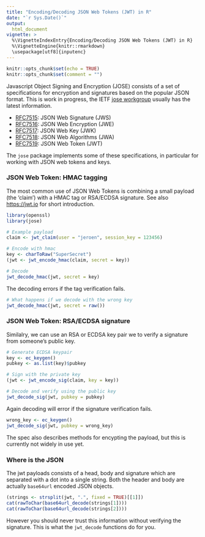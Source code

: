 ```yaml
---
title: "Encoding/Decoding JSON Web Tokens (JWT) in R"
date: "`r Sys.Date()`"
output:
  html_document
vignette: >
  %\VignetteIndexEntry{Encoding/Decoding JSON Web Tokens (JWT) in R}
  %\VignetteEngine{knitr::rmarkdown}
  \usepackage[utf8]{inputenc}
---
```


```r
knitr::opts_chunk$set(echo = TRUE)
knitr::opts_chunk$set(comment = "")
```

Javascript Object Signing and Encryption (JOSE) consists of a set of specifications for encryption and signatures based on the popular JSON format. This is work in progress, the IETF [jose workgroup](https://tools.ietf.org/wg/jose) usually has the latest information. 

 - [RFC7515](https://tools.ietf.org/html/rfc7515): JSON Web Signature (JWS)
 - [RFC7516](https://tools.ietf.org/html/rfc7516): JSON Web Encryption (JWE)
 - [RFC7517](https://tools.ietf.org/html/rfc7517): JSON Web Key (JWK)
 - [RFC7518](https://tools.ietf.org/html/rfc7518): JSON Web Algorithms (JWA)
 - [RFC7519](https://tools.ietf.org/html/rfc7519): JSON Web Token (JWT)
 
The `jose` package implements some of these specifications, in particular for working with JSON web tokens and keys.

### JSON Web Token: HMAC tagging

The most common use of JSON Web Tokens is combining a small payload (the 'claim') with a HMAC tag or RSA/ECDSA signature. See also [https://jwt.io](https://jwt.io) for short introduction. 

```r
library(openssl)
library(jose)

# Example payload
claim <- jwt_claim(user = "jeroen", session_key = 123456)

# Encode with hmac
key <- charToRaw("SuperSecret")
(jwt <- jwt_encode_hmac(claim, secret = key))

# Decode 
jwt_decode_hmac(jwt, secret = key)
```

The decoding errors if the tag verification fails.

```r
# What happens if we decode with the wrong key
jwt_decode_hmac(jwt, secret = raw())
```

### JSON Web Token: RSA/ECDSA signature

Similalry, we can use an RSA or ECDSA key pair we to verify a signature from someone's public key.

```r
# Generate ECDSA keypair
key <- ec_keygen()
pubkey <- as.list(key)$pubkey

# Sign with the private key
(jwt <- jwt_encode_sig(claim, key = key))

# Decode and verify using the public key
jwt_decode_sig(jwt, pubkey = pubkey)
```

Again decoding will error if the signature verification fails.

```r
wrong_key <- ec_keygen()
jwt_decode_sig(jwt, pubkey = wrong_key)
```


The spec also describes methods for encypting the payload, but this is currently not widely in use yet.

### Where is the JSON

The jwt payloads consists of a head, body and signature which are separated with a dot into a single string. Both the header and body are actually `base64url` encoded JSON objects.

```r
(strings <- strsplit(jwt, ".", fixed = TRUE)[[1]])
cat(rawToChar(base64url_decode(strings[1])))
cat(rawToChar(base64url_decode(strings[2])))
```

However you should never trust this information without verifying the signature. This is what the `jwt_decode` functions do for you.
